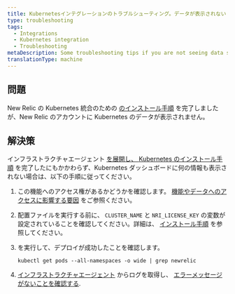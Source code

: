 ```yaml
---
title: Kubernetesインテグレーションのトラブルシューティング。データが表示されない
type: troubleshooting
tags:
  - Integrations
  - Kubernetes integration
  - Troubleshooting
metaDescription: Some troubleshooting tips if you are not seeing data show up for your New Relic Kubernetes integration.
translationType: machine
---
```


## 問題

New Relic の Kubernetes 統合のための [のインストール手順](/docs/kubernetes-monitoring-integration#install) を完了しましたが、New Relic のアカウントに Kubernetes のデータが表示されません。

## 解決策

インフラストラクチャエージェント [を展開し、 ](/docs/infrastructure/install-infrastructure-agent/get-started/install-infrastructure-agent/#install)[Kubernetes のインストール手順](/docs/kubernetes-monitoring-integration#install) を完了したにもかかわらず、Kubernetes ダッシュボードに何の情報も表示されない場合は、以下の手順に従ってください。

1. この機能へのアクセス権があるかどうかを確認します。 [機能やデータへのアクセスに影響する要因](/docs/accounts/accounts-billing/general-account-settings/factors-affecting-access-features-data) をご参照ください。

2. 配置ファイルを実行する前に、 `CLUSTER_NAME` と `NRI_LICENSE_KEY` の変数が設定されていることを確認してください。詳細は、 [インストール手順](/docs/integrations/host-integrations/host-integrations-list/kubernetes-monitoring-integration#install) を参照してください。

3. を実行して、デプロイが成功したことを確認します。

   ```
   kubectl get pods --all-namespaces -o wide | grep newrelic
   ```

4. [インフラストラクチャエージェント](/docs/integrations/kubernetes-integration/troubleshooting/get-logs-version) からログを取得し、 [エラーメッセージがないことを確認する](/docs/integrations/host-integrations/troubleshooting/kubernetes-integration-troubleshooting-error-messages).
